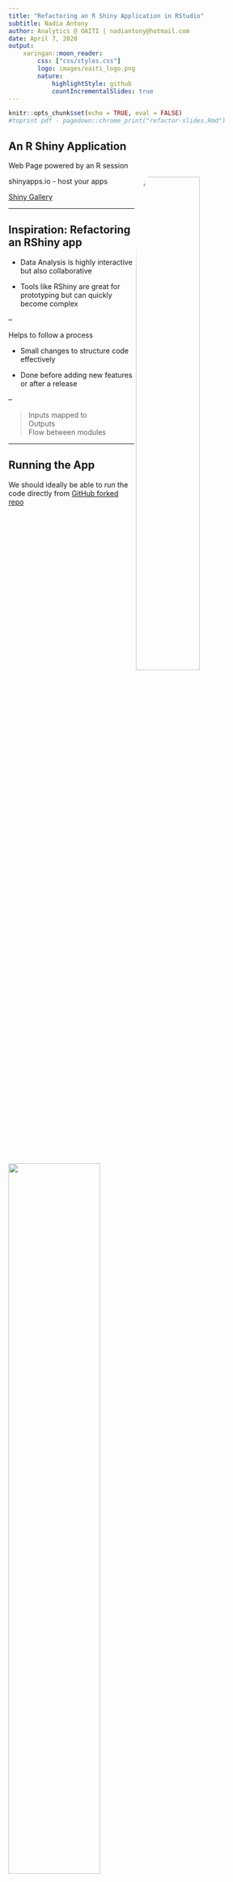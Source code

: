 ```yaml
---
title: "Refactoring an R Shiny Application in RStudio"
subtitle: Nadia Antony
author: Analytics @ OAITI | nadiantony@hotmail.com
date: April 7, 2020
output: 
    xaringan::moon_reader:
        css: ["css/styles.css"]
        logo: images/oaiti_logo.png
        nature: 
            highlightStyle: github
            countIncrementalSlides: true
---
```


```r
knitr::opts_chunk$set(echo = TRUE, eval = FALSE)
#toprint pdf - pagedown::chrome_print("refactor-slides.Rmd")
```

## An R Shiny Application 

Web Page powered by an R session

<img src="https://codingclubuc3m.rbind.io/post/2018-06-19_files/shinyApp.png" width="50%" align="right" style="border-radius:10%;" />  
  
  
shinyapps.io - host your apps 

[Shiny Gallery](https://shiny.rstudio.com/gallery/dog-medical-history.html)


---

## Inspiration: Refactoring an RShiny app


- Data Analysis is highly interactive but also collaborative

- Tools like RShiny are great for prototyping but can quickly become complex 

--

Helps to follow a process

- Small changes to structure code effectively

- Done before adding new features or after a release

--

  >  Inputs mapped to  
    Outputs  
    Flow between modules


---

## Running the App

We should ideally be able to run the code directly from [GitHub forked repo](https://github.com/NadiaAntony/pet-days/tree/400b74228f873bdcd3b766c7116b823ba2e1656b)

<img src="images/GitHub-repo.png" width="60%" />  

--

So does this work?

```r
shiny::runGitHub("NadiaAntony/pet-days", subdir = "pet-records-app", ref = "400b74228f873bdcd3b766c7116b823ba2e1656b")
```

--
```r
Error in library(fs) : there is no package called ‘fs’
```
--

install the required package on my local using `install.packages()` and then try another run:

--
```r
Error : no such table: dimPets
```
--

---

## Primary Tasks

- mental model of architecture

--

- dummy data using data model provided  
<img src="images/final_data_model.jpeg" width="40%" style="border-radius:10%;" />  

--

- setup script to propagate the data to SQLite DB 
setup_db.R [commit#](https://github.com/NadiaAntony/pet-days/commit/ccec8692aec467c91aa416c60eef58378d9b9660) 

--

- setup script to provide a `requirements.txt`, and install packages if missing
run_requirements.R [commit#](https://github.com/NadiaAntony/pet-days/commit/6d1dbd53650f768d32774702ac61047a43379be4#diff-db56b409c6f8ac594facc3055977bd1cR20)  


---

## Output

<img src="images/pet-records.gif" width="90%"  />  

---

## Reinforcing Primary Tasks

Reinforce these changes through 

- setup instructions and documentation in the README

    <img src="images/README.png" width="50%" />  

- unit tests

- logging 

- continuous integration

---

## Unit Testing

Test Expected Outputs:

>Function outputs are checked using `testthat` package

test scripts created for:
- installing and loading all libraries
- data propagation, reading and loading [commit#](https://github.com/lotusxai/pet-days/pull/24/commits/acf05d99365dcdf47e1688ed9a74be41ef35bb9f)

--

tests called after setup_db.R in run_requirements.R [commit#](https://github.com/lotusxai/pet-days/pull/24/commits/aa2a26130aee9bc662c6cf0cd9be0dd9c90fc688)

--
## Log file

Simple logging of the run_requirements file if done using the sink() command to redirect outputs. 

```r
logfile <- file(file.path(logs_dir, "run_requirements.log"), open = "at")
sink(logfile, append = TRUE, split = TRUE, type ="output")
```
--

---

## Next Steps

- Using browser() to debug issues like Invisible UI Outputs  
<img src="images/debug.png" width="25%" />  

- Shiny best practices and modularizing code

- Adding in enhancements, e.g, data writes from the app

---

class: middle

## Thank You!

Find me on 

- GitHub: [github.com/NadiaAntony](https://github.com/NadiaAntony)

- LinkedIn: [linkedin.com/in/nadiaantony](https://www.linkedin.com/in/nadiaantony/)

- Medium/Twitter: [@NadiaAntony](https://medium.com/@NadiaAntony)

---

## Appendix: CI using Travis

Build config file = 
.travis.yml

```r
language: r

warnings_are_errors: false
cache: packages

script:
    - R -f run_requirements.R
```
